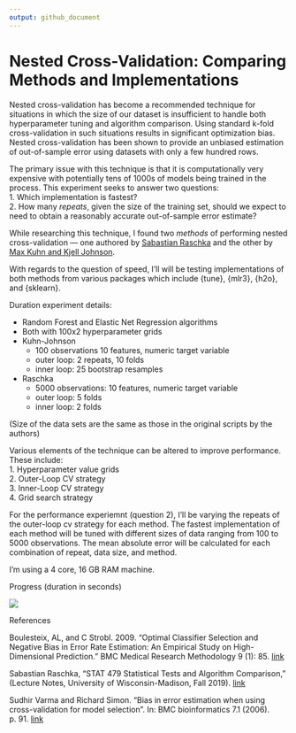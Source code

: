 ```yaml
---
output: github_document
---
```


# Nested Cross-Validation: Comparing Methods and Implementations

Nested cross-validation has become a recommended technique for situations in which the size of our dataset is insufficient to handle both hyperparameter tuning and algorithm comparison. Using standard k-fold cross-validation in such situations results in  significant optimization bias. Nested cross-validation has been shown to provide an unbiased estimation of out-of-sample error using datasets with only a few hundred rows.  

The primary issue with this technique is that it is computationally very expensive with potentially tens of 1000s of models being trained in the process. This experiment seeks to answer two questions:    
1. Which implementation is fastest?  
2. How many *repeats*, given the size of the training set, should we expect to need to obtain a reasonably accurate out-of-sample error estimate?  

While researching this technique, I found two *methods* of performing nested cross-validation — one authored by [Sabastian Raschka](https://github.com/rasbt/stat479-machine-learning-fs19/blob/master/11_eval4-algo/code/11-eval4-algo__nested-cv_verbose1.ipynb) and the other by [Max Kuhn and Kjell Johnson](https://tidymodels.github.io/rsample/articles/Applications/Nested_Resampling.html).  

With regards to the question of speed, I'll will be testing implementations of both methods from various packages which include {tune}, {mlr3}, {h2o}, and {sklearn}.  

Duration experiment details:  
   
   * Random Forest and Elastic Net Regression algorithms  
   * Both with 100x2 hyperparameter grids  
   * Kuhn-Johnson  
      + 100 observations  10 features, numeric target variable  
      + outer loop: 2 repeats, 10 folds  
      + inner loop: 25 bootstrap resamples  
   * Raschka  
      + 5000 observations: 10 features, numeric target variable  
      + outer loop: 5 folds  
      + inner loop: 2 folds  

(Size of the data sets are the same as those in the original scripts by the authors)

Various elements of the technique can be altered to improve performance. These include:    
1. Hyperparameter value grids  
2. Outer-Loop CV strategy  
3. Inner-Loop CV strategy  
4. Grid search strategy  

For the performance experiemnt (question 2), I'll be varying the repeats of the outer-loop cv strategy for each method. The fastest implementation of each method will be tuned with different sizes of data ranging from 100 to 5000 observations. The mean absolute error will be calculated for each combination of repeat, data size, and method. 

I'm using a 4 core, 16 GB RAM machine.

Progress (duration in seconds)  

![](duration-experiment/kuhn-johnson/outputs/0224-results.png)  

References  

Boulesteix, AL, and C Strobl. 2009. “Optimal Classifier Selection and Negative Bias in Error Rate Estimation: An Empirical Study on High-Dimensional Prediction.” BMC Medical Research Methodology 9 (1): 85. [link](Boulesteix, AL, and C Strobl. 2009. “Optimal Classifier Selection and Negative Bias in Error Rate Estimation: An Empirical Study on High-Dimensional Prediction.” BMC Medical Research Methodology 9 (1): 85.)  

Sabastian Raschka, "STAT 479 Statistical Tests and Algorithm Comparison," (Lecture Notes, University of Wisconsin-Madison, Fall 2019). [link](https://github.com/rasbt/stat479-machine-learning-fs19/blob/master/11_eval4-algo/11-eval4-algo__notes.pdf)  

Sudhir Varma and Richard Simon. "Bias in error estimation when using cross-validation for model selection". In: BMC bioinformatics 7.1 (2006). p. 91. [link](https://bmcbioinformatics.biomedcentral.com/articles/10.1186/1471-2105-7-91)  




